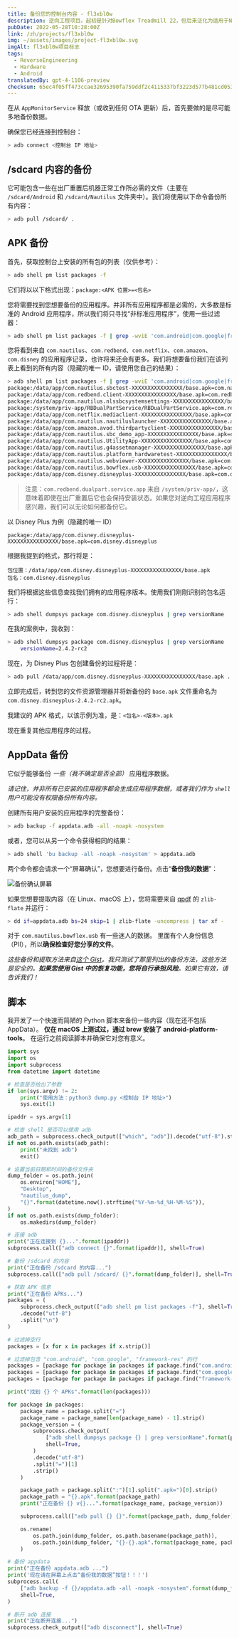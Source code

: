 ```yaml
---
title: 备份您的控制台内容 - fl3xbl0w
description: 逆向工程项目。起初是针对Bowflex Treadmill 22，但后来泛化为适用于Nautilus Inc.（Nautilus、Bowflex、Schwinn）销售的任何Android设备。
pubDate: 2022-05-28T10:28:00Z
link: /zh/projects/fl3xbl0w
img: ~/assets/images/project-fl3xbl0w.svg
imgAlt: fl3xbl0w项目标志
tags:
  - ReverseEngineering
  - Hardware
  - Android
translatedBy: gpt-4-1106-preview
checksum: 65ec4f05ff473ccae32695390fa759ddf2c4115337bf3223d577b481cd053ea0
---
```



在从 `AppMonitorService` 释放（或收到任何 OTA 更新）后，首先要做的是尽可能多地备份数据。

确保您已经连接到控制台：

```sh
> adb connect <控制台 IP 地址>
```

## /sdcard 内容的备份

它可能包含一些在出厂重置后机器正常工作所必需的文件（主要在 `/sdcard/Android` 和 `/sdcard/Nautilus` 文件夹中）。我们将使用以下命令备份所有内容：

```sh
> adb pull /sdcard/ .
```

## APK 备份

首先，获取控制台上安装的所有包的列表（仅供参考）：

```sh
> adb shell pm list packages -f
```

它们将以以下格式出现：`package:<APK 位置>=<包名>`

您将需要找到您想要备份的应用程序。并非所有应用程序都是必需的，大多数是标准的 Android 应用程序，所以我们将只寻找“非标准应用程序”，使用一些过滤器：

```sh
> adb shell pm list packages -f | grep -wviE 'com.android|com.google|framework-res|/vendor/overlay'
```

您将看到来自 `com.nautilus`、`com.redbend`、`com.netflix`、`com.amazon`、`com.disney` 的应用程序记录，也许将来还会有更多。我们将想要备份我们在该列表上看到的所有内容（隐藏的唯一 ID，请使用您自己的结果）：

```sh
> adb shell pm list packages -f | grep -wviE 'com.android|com.google|framework-res|/vendor/overlay'
package:/data/app/com.nautilus.sbctest-XXXXXXXXXXXXXXXX/base.apk=com.nautilus.sbctest
package:/data/app/com.redbend.client-XXXXXXXXXXXXXXXX/base.apk=com.redbend.client
package:/data/app/com.nautilus.nlssbcsystemsettings-XXXXXXXXXXXXXXXX/base.apk=com.nautilus.nlssbcsystemsettings
package:/system/priv-app/RBDualPartService/RBDualPartService.apk=com.redbend.dualpart.service.app
package:/data/app/com.netflix.mediaclient-XXXXXXXXXXXXXXXX/base.apk=com.netflix.mediaclient
package:/data/app/com.nautilus.nautiluslauncher-XXXXXXXXXXXXXXXX/base.apk=com.nautilus.nautiluslauncher
package:/data/app/com.amazon.avod.thirdpartyclient-XXXXXXXXXXXXXXXX/base.apk=com.amazon.avod.thirdpartyclient
package:/data/app/com.nautilus.sbc_demo_app-XXXXXXXXXXXXXXXX/base.apk=com.nautilus.sbc_demo_app
package:/data/app/com.nautilus.UtilityApp-XXXXXXXXXXXXXXXX/base.apk=com.nautilus.UtilityApp
package:/data/app/com.nautilus.g4assetmanager-XXXXXXXXXXXXXXXX/base.apk=com.nautilus.g4assetmanager
package:/data/app/com.nautilus.platform_hardwaretest-XXXXXXXXXXXXXXXX/base.apk=com.nautilus.platform_hardwaretest
package:/data/app/com.nautilus.webviewer-XXXXXXXXXXXXXXXX/base.apk=com.nautilus.webviewer
package:/data/app/com.nautilus.bowflex.usb-XXXXXXXXXXXXXXXX/base.apk=com.nautilus.bowflex.usb
package:/data/app/com.disney.disneyplus-XXXXXXXXXXXXXXXX/base.apk=com.disney.disneyplus
```

> 注意：`com.redbend.dualpart.service.app` 来自 `/system/priv-app/`，这意味着即使在出厂重置后它也会保持安装状态。如果您对逆向工程应用程序感兴趣，我们可以无论如何都备份它。

以 Disney Plus 为例（隐藏的唯一 ID）

```
package:/data/app/com.disney.disneyplus-XXXXXXXXXXXXXXXX/base.apk=com.disney.disneyplus
```

根据我提到的格式，那行将是：

```
包位置：/data/app/com.disney.disneyplus-XXXXXXXXXXXXXXXX/base.apk
包名：com.disney.disneyplus
```

我们将根据这些信息查找我们拥有的应用程序版本。使用我们刚刚识别的包名运行：

```sh
> adb shell dumpsys package com.disney.disneyplus | grep versionName
```

在我的案例中，我收到：

```sh
> adb shell dumpsys package com.disney.disneyplus | grep versionName
    versionName=2.4.2-rc2
```

现在，为 Disney Plus 包创建备份的过程将是：

```sh
> adb pull /data/app/com.disney.disneyplus-XXXXXXXXXXXXXXXX/base.apk .
```

立即完成后，转到您的文件资源管理器并将新备份的 `base.apk` 文件重命名为 `com.disney.disneyplus-2.4.2-rc2.apk`。

我建议的 APK 格式，以该示例为准，是：`<包名>-<版本>.apk`

现在重复其他应用程序的过程。

## AppData 备份

它似乎能够备份 _一些（我不确定是否全部）_ 应用程序数据。

_请记住，并非所有已安装的应用程序都会生成应用程序数据，或者我们作为 `shell` 用户可能没有权限备份所有内容。_

创建所有用户安装的应用程序的完整备份：

```sh
> adb backup -f appdata.adb -all -noapk -nosystem
```

或者，您可以从另一个命令获得相同的结果：

```sh
> adb shell 'bu backup -all -noapk -nosystem' > appdata.adb
```

两个命令都会请求一个“屏幕确认”，您想要进行备份。点击“**备份我的数据**”：

<Image src={DialogBackupConfirm} alt="备份确认屏幕" format="webp" />

如果您想要提取内容（在 Linux、macOS 上），您将需要来自 [qpdf](https://command-not-found.com/qpdf) 的 `zlib-flate` 并运行：

```sh
> dd if=appdata.adb bs=24 skip=1 | zlib-flate -uncompress | tar xf -
```

对于 `com.nautilus.bowflex.usb` 有一些迷人的数据。
里面有个人身份信息（PII），所以**确保检查好您分享的文件**。

_这些备份和提取方法来自[这个 Gist](https://gist.github.com/AnatomicJC/e773dd55ae60ab0b2d6dd2351eb977c1)。我只测试了那里列出的备份方法，这些方法是安全的。**如果您使用 Gist 中的恢复功能，您将自行承担风险**。如果它有效，请告诉我们！_

## 脚本

我开发了一个快速而简陋的 Python 脚本来备份一些内容（现在还不包括 AppData）。
**仅在 macOS 上测试过，通过 brew 安装了 android-platform-tools**。
在运行之前阅读脚本并确保它对您有意义。

```python
import sys
import os
import subprocess
from datetime import datetime

# 检查是否给出了参数
if len(sys.argv) != 2:
    print("使用方法：python3 dump.py <控制台 IP 地址>")
    sys.exit(1)

ipaddr = sys.argv[1]

# 检查 shell 是否可以使用 adb
adb_path = subprocess.check_output(["which", "adb"]).decode("utf-8").strip()
if not os.path.exists(adb_path):
    print("未找到 adb")
    exit()

# 设置当前日期和时间的备份文件夹
dump_folder = os.path.join(
    os.environ["HOME"],
    "Desktop",
    "nautilus_dump",
    "{}".format(datetime.now().strftime("%Y-%m-%d_%H-%M-%S")),
)
if not os.path.exists(dump_folder):
    os.makedirs(dump_folder)

# 连接 adb
print("正在连接到 {}...".format(ipaddr))
subprocess.call(["adb connect {}".format(ipaddr)], shell=True)

# 备份 /sdcard 的内容
print("正在备份 /sdcard 的内容...")
subprocess.call(["adb pull /sdcard/ {}".format(dump_folder)], shell=True)

# 获取 APK 信息
print("正在备份 APKs...")
packages = (
    subprocess.check_output(["adb shell pm list packages -f"], shell=True)
    .decode("utf-8")
    .split("\n")
)

# 过滤掉空行
packages = [x for x in packages if x.strip()]

# 过滤掉包含 "com.android", "com.google", "framework-res" 的行
packages = [package for package in packages if package.find("com.android") == -1]
packages = [package for package in packages if package.find("com.google") == -1]
packages = [package for package in packages if package.find("framework-res") == -1]

print("找到 {} 个 APKs".format(len(packages)))

for package in packages:
    package_name = package.split("=")
    package_name = package_name[len(package_name) - 1].strip()
    package_version = (
        subprocess.check_output(
            ["adb shell dumpsys package {} | grep versionName".format(package_name)],
            shell=True,
        )
        .decode("utf-8")
        .split("=")[1]
        .strip()
    )

    package_path = package.split(":")[1].split(".apk=")[0].strip()
    package_path = "{}.apk".format(package_path)
    print("正在备份 {} v{}...".format(package_name, package_version))

    subprocess.call(["adb pull {} {}".format(package_path, dump_folder)], shell=True)

    os.rename(
        os.path.join(dump_folder, os.path.basename(package_path)),
        os.path.join(dump_folder, "{}-{}.apk".format(package_name, package_version)),
    )

# 备份 appdata
print("正在备份 appdata.adb ...")
print('现在请在屏幕上点击“备份我的数据”按钮！！！')
subprocess.call(
    ["adb backup -f {}/appdata.adb -all -noapk -nosystem".format(dump_folder)],
    shell=True,
)

# 断开 adb 连接
print("正在断开连接...")
subprocess.check_output(["adb disconnect"], shell=True)
```
